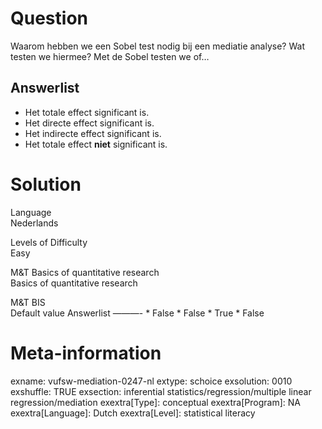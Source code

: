 Question
========
Waarom hebben we een Sobel test nodig bij een mediatie analyse? Wat
testen we hiermee? Met de Sobel testen we of...

Answerlist
----------
* Het totale effect significant is.
* Het directe effect significant is.
* Het indirecte effect significant is.
* Het totale effect **niet** significant is.

Solution
========











Language  
Nederlands

Levels of Difficulty  
Easy

M&T Basics of quantitative research  
Basics of quantitative research

M&T BIS  
Default value
Answerlist
----------
* False
* False
* True
* False

Meta-information
================
exname: vufsw-mediation-0247-nl
extype: schoice
exsolution: 0010
exshuffle: TRUE
exsection: inferential statistics/regression/multiple linear regression/mediation
exextra[Type]: conceptual
exextra[Program]: NA
exextra[Language]: Dutch
exextra[Level]: statistical literacy

